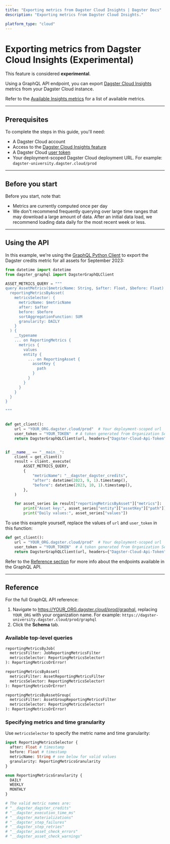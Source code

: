 ```yaml
---
title: "Exporting metrics from Dagster Cloud Insights | Dagster Docs"
description: "Exporting metrics from Dagster Cloud Insights."

platform_type: "cloud"
---
```


# Exporting metrics from Dagster Cloud Insights (Experimental)

<Note>
  This feature is considered <strong>experimental</strong>.
</Note>

Using a GraphQL API endpoint, you can export [Dagster Cloud Insights](/dagster-plus/insights) metrics from your Dagster Cloud instance.

Refer to the [Available Insights metrics](/dagster-plus/insights#available-metrics) for a list of available metrics.

---

## Prerequisites

To complete the steps in this guide, you'll need:

- A Dagster Cloud account
- Access to the [Dagster Cloud Insights feature](/dagster-plus/insights)
- A Dagster Cloud [user token](/dagster-plus/account/managing-user-agent-tokens#managing-user-tokens)
- Your deployment-scoped Dagster Cloud deployment URL. For example: `dagster-university.dagster.cloud/prod`

---

## Before you start

Before you start, note that:

- Metrics are currently computed once per day
- We don't recommend frequently querying over large time ranges that may download a large amount of data. After an initial data load, we recommend loading data daily for the most recent week or less.

---

## Using the API

In this example, we're using the [GraphQL Python Client](/concepts/webserver/graphql-client) to export the Dagster credits metric for all assets for September 2023:

```python
from datetime import datetime
from dagster_graphql import DagsterGraphQLClient

ASSET_METRICS_QUERY = """
query AssetMetrics($metricName: String, $after: Float, $before: Float) {
  reportingMetricsByAsset(
    metricsSelector: {
      metricName: $metricName
      after: $after
      before: $before
      sortAggregationFunction: SUM
      granularity: DAILY
    }
  ) {
    __typename
    ... on ReportingMetrics {
      metrics {
        values
        entity {
          ... on ReportingAsset {
            assetKey {
              path
            }
          }
        }
      }
    }
  }
}

"""


def get_client():
    url = "YOUR_ORG.dagster.cloud/prod"  # Your deployment-scoped url
    user_token = "YOUR_TOKEN"  # A token generated from Organization Settings > Tokens
    return DagsterGraphQLClient(url, headers={"Dagster-Cloud-Api-Token": user_token})


if __name__ == "__main__":
    client = get_client()
    result = client._execute(
        ASSET_METRICS_QUERY,
        {
            "metricName": "__dagster_dagster_credits",
            "after": datetime(2023, 9, 1).timestamp(),
            "before": datetime(2023, 10, 1).timestamp(),
        },
    )

    for asset_series in result["reportingMetricsByAsset"]["metrics"]:
        print("Asset key:", asset_series["entity"]["assetKey"]["path"])
        print("Daily values:", asset_series["values"])

```

To use this example yourself, replace the values of `url` and `user_token` in this function:

```python
def get_client():
    url = "YOUR_ORG.dagster.cloud/prod"  # Your deployment-scoped url
    user_token = "YOUR_TOKEN"  # A token generated from Organization Settings > Tokens
    return DagsterGraphQLClient(url, headers={"Dagster-Cloud-Api-Token": user_token})
```

Refer to the [Reference section](#reference) for more info about the endpoints available in the GraphQL API.

---

## Reference

For the full GraphQL API reference:

1. Navigate to <https://YOUR_ORG.dagster.cloud/prod/graphql>, replacing `YOUR_ORG` with your organization name. For example: `https://dagster-university.dagster.cloud/prod/graphql`
2. Click the **Schema** tab.

### Available top-level queries

```graphql
reportingMetricsByJob(
  metricsFilter: JobReportingMetricsFilter
  metricsSelector: ReportingMetricsSelector!
): ReportingMetricsOrError!

reportingMetricsByAsset(
  metricsFilter: AssetReportingMetricsFilter
  metricsSelector: ReportingMetricsSelector!
): ReportingMetricsOrError!

reportingMetricsByAssetGroup(
  metricsFilter: AssetGroupReportingMetricsFilter
  metricsSelector: ReportingMetricsSelector!
): ReportingMetricsOrError!
```

### Specifying metrics and time granularity

Use `metricsSelector` to specify the metric name and time granularity:

```graphql
input ReportingMetricsSelector {
  after: Float # timestamp
  before: Float # timestamp
  metricName: String # see below for valid values
  granularity: ReportingMetricsGranularity
}

enum ReportingMetricsGranularity {
  DAILY
  WEEKLY
  MONTHLY
}

# The valid metric names are:
# "__dagster_dagster_credits"
# "__dagster_execution_time_ms"
# "__dagster_materializations"
# "__dagster_step_failures"
# "__dagster_step_retries"
# "__dagster_asset_check_errors"
# "__dagster_asset_check_warnings"
```
